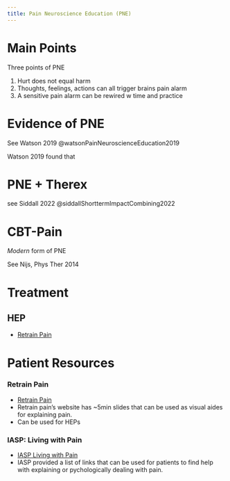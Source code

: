 ```yaml
---
title: Pain Neuroscience Education (PNE)
---
```


# Main Points

Three points of PNE

1. Hurt does not equal harm
1. Thoughts, feelings, actions can all trigger brains pain alarm
1. A sensitive pain alarm can be rewired w time and practice

# Evidence of PNE

:::{.callout-note}
See Watson 2019 @watsonPainNeuroscienceEducation2019 
:::

Watson 2019 found that 

# PNE + Therex

:::{.callout-note}
see Siddall 2022 @siddallShorttermImpactCombining2022
:::



# CBT-Pain

*Modern* form of PNE

:::{.callout-note}
See Nijs, Phys Ther 2014
:::

# Treatment

## HEP

- [Retrain Pain](https://www.retrainpain.org/)


# Patient Resources

:::{layout-ncol="3"}

### Retrain Pain

- [Retrain Pain](https://www.retrainpain.org/)
- Retrain pain's website has ~5min slides that can be used as visual aides for explaining pain.
- Can be used for HEPs


### IASP: Living with Pain

- [IASP Living with Pain](https://www.iasp-pain.org/resources/living-with-pain/)
- IASP provided a list of links that can be used for patients to find help with explaining or pychologically dealing with pain.

:::